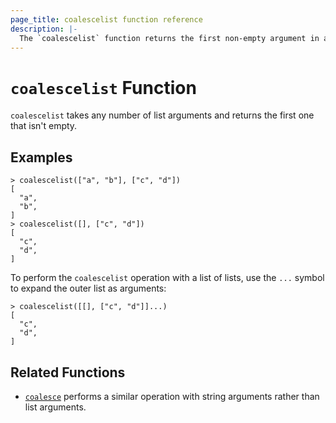 ```yaml
---
page_title: coalescelist function reference
description: |-
  The `coalescelist` function returns the first non-empty argument in a list of arguments. Learn how to use the `coalescelist` function in Packer templates.
---
```


# `coalescelist` Function

`coalescelist` takes any number of list arguments and returns the first one
that isn't empty.

## Examples

```shell-session
> coalescelist(["a", "b"], ["c", "d"])
[
  "a",
  "b",
]
> coalescelist([], ["c", "d"])
[
  "c",
  "d",
]
```

To perform the `coalescelist` operation with a list of lists, use the `...`
symbol to expand the outer list as arguments:

```shell-session
> coalescelist([[], ["c", "d"]]...)
[
  "c",
  "d",
]
```

## Related Functions

- [`coalesce`](/packer/docs/templates/hcl_templates/functions/collection/coalesce) performs a similar operation with string
  arguments rather than list arguments.
